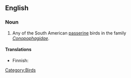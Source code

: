 {{wikipedia}}
==English==

===Noun===
{{en-noun}}

# Any of the South American [[passerine]] birds in the family ''[[Conopophagidae]]''.

====Translations====
{{trans-top|any of the South American passerine bird in the family ''Conopophagidae''}}
* Finnish: {{t-|fi|töpökkä}}
{{trans-mid}}
{{trans-bottom}}

[[Category:Birds]]